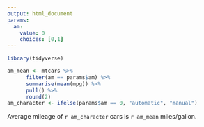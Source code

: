```yaml
---
output: html_document
params:
  am: 
    value: 0
    choices: [0,1]
---
```


```r
library(tidyverse)

am_mean <- mtcars %>% 
      filter(am == params$am) %>% 
      summarise(mean(mpg)) %>% 
      pull() %>%
      round(2)
am_character <- ifelse(params$am == 0, "automatic", "manual")
```

Average mileage of `r am_character` cars is `r am_mean` miles/gallon.
